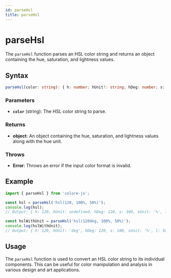 ```yaml
---
id: parseHsl
title: parseHsl
---
```


# parseHsl

The `parseHsl` function parses an HSL color string and returns an object containing the hue, saturation, and lightness values.

## Syntax

```typescript
parseHsl(color: string): { h: number; hUnit?: string; hDeg: number; s: number; sUnit?: string; l: number; lUnit?: string; }
```

### Parameters

- **`color`** (string): The HSL color string to parse.

### Returns

- **object**: An object containing the hue, saturation, and lightness values along with the hue unit.

### Throws

- **Error**: Throws an error if the input color format is invalid.

## Example

```typescript
import { parseHsl } from 'colore-js';

const hsl = parseHsl('hsl(120, 100%, 50%)');
console.log(hsl);
// Output: { h: 120, hUnit: undefined, hDeg: 120, s: 100, sUnit: '%', l: 50, lUnit: '%' }

const hslWithUnit = parseHsl('hsl(120deg, 100%, 50%)');
console.log(hslWithUnit);
// Output: { h: 120, hUnit: 'deg', hDeg: 120, s: 100, sUnit: '%', l: 50, lUnit: '%' }
```

## Usage

The `parseHsl` function is used to convert an HSL color string to its individual components. This can be useful for color manipulation and analysis in various design and art applications.

